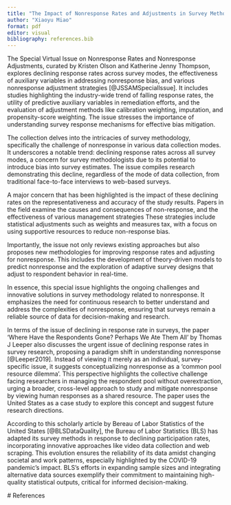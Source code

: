 ```yaml
---
title: "The Impact of Nonresponse Rates and Adjustments in Survey Methodology"
author: "Xiaoyu Miao"
format: pdf
editor: visual
bibliography: references.bib
---
```


The Special Virtual Issue on Nonresponse Rates and Nonresponse Adjustments, curated by Kristen Olson and Katherine Jenny Thompson, explores declining response rates across survey modes, the effectiveness of auxiliary variables in addressing nonresponse bias, and various nonresponse adjustment strategies [@JSSAMSpeciallssue]. It includes studies highlighting the industry-wide trend of falling response rates, the utility of predictive auxiliary variables in remediation efforts, and the evaluation of adjustment methods like calibration weighting, imputation, and propensity-score weighting. The issue stresses the importance of understanding survey response mechanisms for effective bias mitigation.

The collection delves into the intricacies of survey methodology, specifically the challenge of nonresponse in various data collection modes. It underscores a notable trend: declining response rates across all survey modes, a concern for survey methodologists due to its potential to introduce bias into survey estimates. The issue compiles research demonstrating this decline, regardless of the mode of data collection, from traditional face-to-face interviews to web-based surveys.

A major concern that has been highlighted is the impact of these declining rates on the representativeness and accuracy of the study results. Papers in the field examine the causes and consequences of non-response, and the effectiveness of various management strategies These strategies include statistical adjustments such as weights and measures tax, with a focus on using supportive resources to reduce non-response bias.

Importantly, the issue not only reviews existing approaches but also proposes new methodologies for improving response rates and adjusting for nonresponse. This includes the development of theory-driven models to predict nonresponse and the exploration of adaptive survey designs that adjust to respondent behavior in real-time.

In essence, this special issue highlights the ongoing challenges and innovative solutions in survey methodology related to nonresponse. It emphasizes the need for continuous research to better understand and address the complexities of nonresponse, ensuring that surveys remain a reliable source of data for decision-making and research.

In terms of the issue of declining in response rate in surveys, the paper ‘Where Have the Respondents Gone? Perhaps We Ate Them All’ by Thomas J Leeper also discusses the urgent issue of declining response rates in survey research, proposing a paradigm shift in understanding nonresponse [@Leeper2019]. Instead of viewing it merely as an individual, survey-specific issue, it suggests conceptualizing nonresponse as a ‘common pool resource dilemma’. This perspective highlights the collective challenge facing researchers in managing the respondent pool without overextraction, urging a broader, cross-level approach to study and mitigate nonresponse by viewing human responses as a shared resource. The paper uses the United States as a case study to explore this concept and suggest future research directions.

According to this scholarly article by Bereau of Labor Statistics of the United States [@BLSDataQuality], the Bureau of Labor Statistics (BLS) has adapted its survey methods in response to declining participation rates, incorporating innovative approaches like video data collection and web scraping. This evolution ensures the reliability of its data amidst changing societal and work patterns, especially highlighted by the COVID-19 pandemic's impact. BLS's efforts in expanding sample sizes and integrating alternative data sources exemplify their commitment to maintaining high-quality statistical outputs, critical for informed decision-making.

\newpage

\# References
